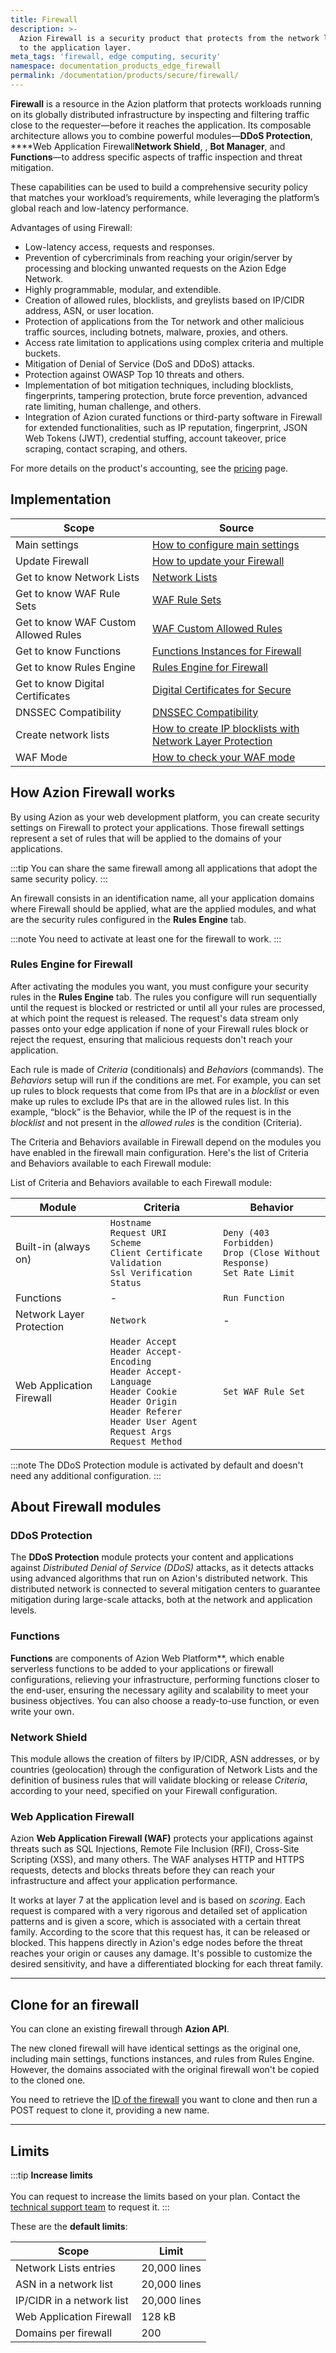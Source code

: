 ```yaml
---
title: Firewall
description: >-
  Azion Firewall is a security product that protects from the network layer
  to the application layer.
meta_tags: 'firewall, edge computing, security'
namespace: documentation_products_edge_firewall
permalink: /documentation/products/secure/firewall/
---
```



**Firewall** is a resource in the Azion platform that protects workloads running on its globally distributed infrastructure by inspecting and filtering traffic close to the requester—before it reaches the application.
Its composable architecture allows you to combine powerful modules—**DDoS Protection**, ****Web Application Firewall**Network Shield**, , **Bot Manager**, and **Functions**—to address specific aspects of traffic inspection and threat mitigation.

These capabilities can be used to build a comprehensive security policy that matches your workload’s requirements, while leveraging the platform’s global reach and low-latency performance.

Advantages of using Firewall:

- Low-latency access, requests and responses.
- Prevention of cybercriminals from reaching your origin/server by processing and blocking unwanted requests on the Azion Edge Network.
- Highly programmable, modular, and extendible.
- Creation of allowed rules, blocklists, and greylists based on IP/CIDR address, ASN, or user location.
- Protection of applications from the Tor network and other malicious traffic sources, including botnets, malware, proxies, and others.
- Access rate limitation to applications using complex criteria and multiple buckets.
- Mitigation of Denial of Service (DoS and DDoS) attacks.
- Protection against OWASP Top 10 threats and others.
- Implementation of bot mitigation techniques, including blocklists, fingerprints, tampering protection, brute force prevention, advanced rate limiting, human challenge, and others.
- Integration of Azion curated functions or third-party software in Firewall for extended functionalities, such as IP reputation, fingerprint, JSON Web Tokens (JWT), credential stuffing, account takeover, price scraping, contact scraping, and others.

For more details on the product's accounting, see the [pricing](/en/documentation/products/pricing/) page.

## Implementation

| Scope | Source |
| ----- | ------ |
| Main settings | [How to configure main settings](/en/documentation/products/guides/secure/edge-firewall-configure-main-settings/) |
| Update Firewall | [How to update your Firewall](/en/documentation/products/guides/how-to-update-your-edge-firewall/) |
| Get to know Network Lists | [Network Lists](/en/documentation/products/secure/edge-firewall/network-layer-protection/network-lists/) |
| Get to know WAF Rule Sets | [WAF Rule Sets](/en/documentation/products/secure/edge-firewall/web-application-firewall/rules-set/) |
| Get to know WAF Custom Allowed Rules | [WAF Custom Allowed Rules](/en/documentation/products/secure/edge-firewall/web-application-firewall/custom-allowed-rules/) |
| Get to know Functions | [Functions Instances for Firewall](/en/documentation/products/secure/edge-firewall/edge-functions-instances/) |
| Get to know Rules Engine | [Rules Engine for Firewall](/en/documentation/products/secure/edge-firewall/rules-engine/) |
| Get to know Digital Certificates | [Digital Certificates for Secure](/en/documentation/products/secure/edge-firewall/digital-certificates/) |
| DNSSEC Compatibility | [DNSSEC Compatibility](/en/documentation/products/secure/edge-dns/dnssec-compatibility/) |
| Create network lists | [How to create IP blocklists with Network Layer Protection](/en/documentation/products/guides/blocklists-ip-addresses-edge/) |
| WAF Mode | [How to check your WAF mode](/en/documentation/products/guides/how-to-check-your-waf-mode/) |

## How Azion Firewall works

By using Azion as your web development platform, you can create security settings on Firewall to protect your applications. Those firewall settings represent a set of rules that will be applied to the domains of your applications.

:::tip
You can share the same firewall among all applications that adopt the same security policy.
:::

An firewall consists in an identification name, all your application domains where Firewall should be applied, what are the applied modules, and what are the security rules configured in the **Rules Engine** tab.

<LinkButton link="/en/documentation/products/guides/secure/edge-firewall-configure-main-settings/" label="go to configure main settings guide" severity="secondary" />

:::note
You need to activate at least one for the firewall to work.
:::

### Rules Engine for Firewall

After activating the modules you want, you must configure your security rules in the **Rules Engine** tab. The rules you configure will run sequentially until the request is blocked or restricted or until all your rules are processed, at which point the request is released. The request's data stream only passes onto your edge application if none of your Firewall rules block or reject the request, ensuring that malicious requests don't reach your application.

Each rule is made of *Criteria* (conditionals) and *Behaviors* (commands). The *Behaviors* setup will run if the conditions are met. For example, you can set up rules to block requests that come from IPs that are in a *blocklist* or even make up rules to exclude IPs that are in the allowed rules list. In this example, “block” is the Behavior, while the IP of the request is in the *blocklist* and not present in the *allowed rules* is the condition (Criteria).

<LinkButton link="/en/documentation/products/secure/firewall/rules-engine/" label="go to Rules Engine reference" severity="secondary" />

<LinkButton link="/en/documentation/products/guides/secure/work-with-rules-engine/" label="go to work with rules engine guide" severity="secondary" />

The Criteria and Behaviors available in Firewall depend on the modules you have enabled in the firewall main configuration. Here's the list of Criteria and Behaviors available to each Firewall module:

List of Criteria and Behaviors available to each Firewall module:

| Module                   | Criteria                                                                                                                                                                                                 | Behavior                                                                                      |
|--------------------------|---------------------------------------------------------------------------------------------------------------------------------------------------------------------------------------------------------|-----------------------------------------------------------------------------------------------|
| Built-in (always on)     | `Hostname`<br />`Request URI`<br />`Scheme`<br />`Client Certificate Validation`<br />`Ssl Verification Status`                                                    | `Deny (403 Forbidden)`<br />`Drop (Close Without Response)`<br />`Set Rate Limit`              |
| Functions           | -                                                                                                                                                                                                       | `Run Function`                                                                                |
| Network Layer Protection | `Network`                                                                                                                                                                                               | -                                                                                           |
| Web Application Firewall | `Header Accept`<br />`Header Accept-Encoding`<br />`Header Accept-Language`<br />`Header Cookie`<br />`Header Origin`<br />`Header Referer`<br />`Header User Agent`<br />`Request Args`<br />`Request Method` | `Set WAF Rule Set`                                                                            |

:::note
The DDoS Protection module is activated by default and doesn't need any additional configuration.
:::

## About Firewall modules

### DDoS Protection

The **DDoS Protection** module protects your content and applications against *Distributed Denial of Service (DDoS)* attacks, as it detects attacks using advanced algorithms that run on Azion's distributed network. This distributed network is connected to several mitigation centers to guarantee mitigation during large-scale attacks, both at the network and application levels.

<LinkButton link="/en/documentation/products/secure/firewall/ddos-protection/" label="go to DDoS Protection reference" severity="secondary" />

### Functions

**Functions** are components of Azion Web Platform**, which enable serverless functions to be added to your applications or firewall configurations, relieving your infrastructure, performing functions closer to the end-user, ensuring the necessary agility and scalability to meet your business objectives. You can also choose a ready-to-use function, or even write your own.

<LinkButton link="/en/documentation/products/secure/firewall/functions/" label="go to Functions for Firewall reference" severity="secondary" />

<LinkButton link="/en/documentation/products/guides/secure/instantiate-edge-functions/" label="go to instantiate functions guide" severity="secondary" />

### Network Shield

This module allows the creation of filters by IP/CIDR, ASN addresses, or by countries (geolocation) through the configuration of Network Lists and the definition of business rules that will validate blocking or release *Criteria*, according to your need, specified on your Firewall configuration.

<LinkButton link="/en/documentation/products/secure/firewall/network-shield/" label="go to Network Layer Protection reference" severity="secondary" />

### Web Application Firewall

Azion **Web Application Firewall (WAF)** protects your applications against threats such as SQL Injections, Remote File Inclusion (RFI), Cross-Site Scripting (XSS), and many others. The WAF analyses HTTP and HTTPS requests, detects and blocks threats before they can reach your infrastructure and affect your application performance.

It works at layer 7 at the application level and is based on *scoring*. Each request is compared with a very rigorous and detailed set of application patterns and is given a score, which is associated with a certain threat family. According to the score that this request has, it can be released or blocked. This happens directly in Azion's edge nodes before the threat reaches your origin or causes any damage. It's possible to customize the desired sensitivity, and have a differentiated blocking for each threat family.

<LinkButton link="/en/documentation/products/secure/firewall/web-application-firewall/" label="go to Web Application Firewall reference" severity="secondary" />

<LinkButton link="/en/documentation/products/guides/secure/create-waf-rule-set/" label="go to create waf rule set guide" severity="secondary" />

---

## Clone for an firewall

You can clone an existing firewall through **Azion API**.

The new cloned firewall will have identical settings as the original one, including main settings, functions instances, and rules from Rules Engine. However, the domains associated with the original firewall won't be copied to the cloned one.

You need to retrieve the [ID of the firewall](https://api.azion.com/#090fa5b0-3d68-4521-9a90-f4d93773f6d9) you want to clone and then run a POST request to clone it, providing a new name.

<LinkButton link="https://api.azion.com/#7e92d69a-c98c-4578-b920-38a13e1a3bd2" label="clone an firewall" severity="secondary" />

---

## Limits

:::tip
**Increase limits** <br></br>
You can request to increase the limits based on your plan. Contact the [technical support team](/en/documentation/services/support/) to request it.
:::

These are the **default limits**:

| Scope | Limit |
| ----- | ----- |
| Network Lists entries | 20,000 lines |
| ASN in a network list | 20,000 lines |
| IP/CIDR in a network list | 20,000 lines |
| Web Application Firewall | 128 kB |
| Domains per firewall | 200 |

